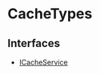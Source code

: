 
# CacheTypes

## Interfaces

- [ICacheService](../../CacheTypes/interfaces/types.CacheTypes.ICacheService.mdx)
